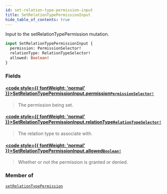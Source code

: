 ```yaml
---
id: set-relation-type-permission-input
title: SetRelationTypePermissionInput
hide_table_of_contents: true
---
```








Input to the setRelationTypePermission mutation.

```graphql
input SetRelationTypePermissionInput {
  permission: PermissionSelector!
  relationType: RelationTypeSelector!
  allowed: Boolean!
}
```


### Fields

#### [<code style={{ fontWeight: 'normal' }}>SetRelationTypePermissionInput.<b>permission</b></code>](#)<Bullet />[`PermissionSelector!`](/docs/directory-api-reference/schema/permissions/inputs/permission-selector) <Badge class="secondary" text="non-null"/> <Badge class="secondary" text="input"/> <Badge class="secondary" text="permissions"/>
> The permission being set.
> 

#### [<code style={{ fontWeight: 'normal' }}>SetRelationTypePermissionInput.<b>relationType</b></code>](#)<Bullet />[`RelationTypeSelector!`](/docs/directory-api-reference/schema/relation-types/inputs/relation-type-selector) <Badge class="secondary" text="non-null"/> <Badge class="secondary" text="input"/> <Badge class="secondary" text="relation-types"/>
> The relation type to associate with.
> 

#### [<code style={{ fontWeight: 'normal' }}>SetRelationTypePermissionInput.<b>allowed</b></code>](#)<Bullet />[`Boolean!`](/docs/directory-api-reference/schema/common/scalars/boolean) <Badge class="secondary" text="non-null"/> <Badge class="secondary" text="scalar"/> <Badge class="secondary" text="common"/>
> Whether or not the permission is granted or denied.
> 



### Member of

[`setRelationTypePermission`](/docs/directory-api-reference/schema/permissions/mutations/set-relation-type-permission)  <Badge class="secondary" text="mutation"/>



